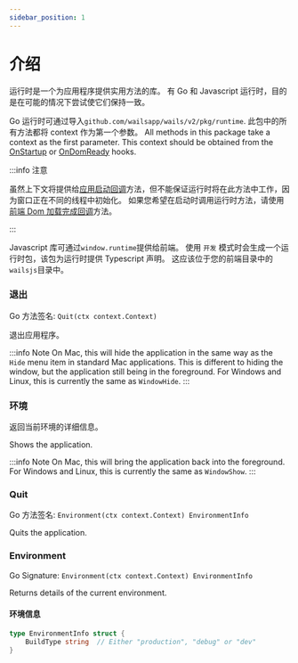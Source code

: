 ```yaml
---
sidebar_position: 1
---
```


# 介绍

运行时是一个为应用程序提供实用方法的库。 有 Go 和 Javascript 运行时，目的是在可能的情况下尝试使它们保持一致。

Go 运行时可通过导入`github.com/wailsapp/wails/v2/pkg/runtime`. 此包中的所有方法都将 context 作为第一个参数。 All methods in this package take a context as the first parameter. This context should be obtained from the [OnStartup](../options.mdx#onstartup) or [OnDomReady](../options.mdx#ondomready) hooks.

:::info 注意

虽然上下文将提供给[应用启动回调](../../reference/options#应用启动回调)方法，但不能保证运行时将在此方法中工作，因为窗口正在不同的线程中初始化。 如果您希望在启动时调用运行时方法，请使用[前端 Dom 加载完成回调](../../reference/options#前端-dom-加载完成回调)方法。

:::

Javascript 库可通过`window.runtime`提供给前端。 使用 `开发` 模式时会生成一个运行时包，该包为运行时提供 Typescript 声明。 这应该位于您的前端目录中的`wailsjs`目录中。

### 退出

Go 方法签名: `Quit(ctx context.Context)`

退出应用程序。

:::info Note On Mac, this will hide the application in the same way as the `Hide` menu item in standard Mac applications. This is different to hiding the window, but the application still being in the foreground. For Windows and Linux, this is currently the same as `WindowHide`. :::

### 环境

返回当前环境的详细信息。

Shows the application.

:::info Note On Mac, this will bring the application back into the foreground. For Windows and Linux, this is currently the same as `WindowShow`. :::

### Quit

Go 方法签名: `Environment(ctx context.Context) EnvironmentInfo`

Quits the application.

### Environment

Go Signature: `Environment(ctx context.Context) EnvironmentInfo`

Returns details of the current environment.

#### 环境信息

```go
type EnvironmentInfo struct {
    BuildType string  // Either "production", "debug" or "dev"
}
```


